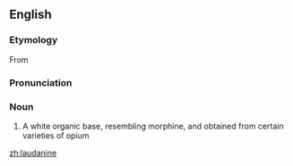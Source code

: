 ==English==

===Etymology===
From {{suffix|laudanum|ine}}

===Pronunciation===
{{a|UK}} {{IPA|/lɔː.də.niːn/}}

===Noun===
{{en-noun|-}}

# {{context|chemistry}} A white organic base, resembling morphine, and obtained from certain varieties of opium

[[zh:laudanine]]
